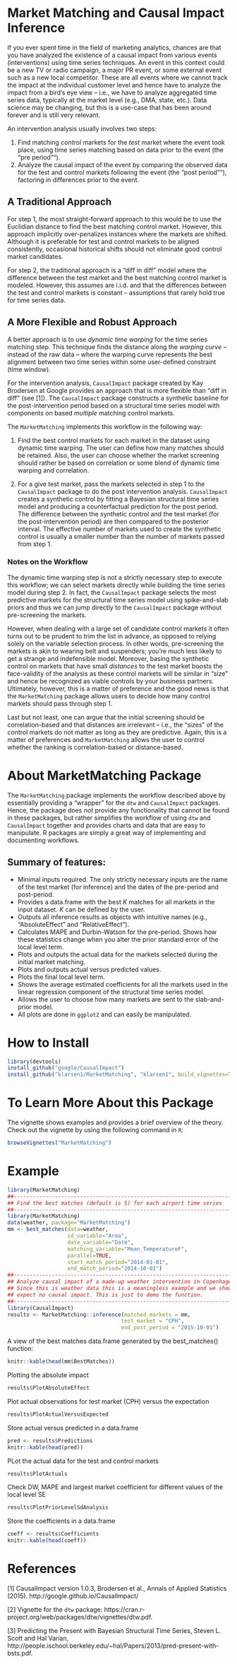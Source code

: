 # Market Matching and Causal Impact Inference
If you ever spent time in the field of marketing analytics, chances are that you have analyzed the existence of a causal impact from various events (interventions) using time series techniques. An event in this context could be a new TV or radio campaign, a major PR event, or some external event such as a new local competitor. These are all events where we cannot track the impact at the individual customer level and hence have to analyze the impact from a bird's eye view – i.e., we have to analyze aggregated time series data, typically at the market level (e.g., DMA, state, etc.). Data science may be changing, but this is a use-case that has been around forever and is still very relevant.

An intervention analysis usually involves two steps:

1. Find matching *control* markets for the *test* market where the event took place, using time series matching based on data prior to the event (the "pre period"").
2. Analyze the causal impact of the event by comparing the observed data for the test and control markets following the event (the "post period""), factoring in differences prior to the event. 

## A Traditional Approach
For step 1, the most straight-forward approach to this would be to use the Euclidian distance to find the best matching control market. However, this approach implicitly over-penalizes instances where the markets are shifted. Although it is preferable for test and control markets to be aligned consistently, occasional historical shifts should not eliminate good control market candidates. 

For step 2, the traditional approach is a "diff in diff" model where the difference between the test market and the best matching control market is modeled. However, this assumes  are i.i.d. and that the differences between the test and control markets is constant – assumptions that rarely hold true for time series data.

## A More Flexible and Robust Approach
A better approach is to use *dynamic time warping* for the time series matching step. This technique finds the distance along the *warping curve* – instead of the raw data – where the warping curve represents the best alignment between two time series within some user-defined constraint (time window). 

For the intervention analysis, `CausalImpact` package created by Kay Brodersen at Google provides an approach that is more flexible than "diff in diff"  (see [1]). The `CausalImpact` package constructs a synthetic baseline for the post-intervention period based on a structural time series model with components on based *multiple* matching control markets. 

The `MarketMatching` implements this workflow in the following way:

1. Find the best control markets for each market in the dataset using dynamic time warping. The user can define how many matches should be retained. Also, the user can choose whether the market screening should rather be based on correlation or some blend of dynamic time warping and correlation.

2. For a give test market, pass the markets selected in step 1 to the `CausalImpact` package to do the post intervention analysis. `CausalImpact` creates a synthetic control by fitting a Bayesian structural time series model and producing a counterfactual prediction for the post period. The difference between the synthetic control and the test market (for the post-intervention period) are then comppared to the posterior interval. The effective number of markets used to create the synthetic control is usually a smaller number than the number of markets passed from step 1.

### Notes on the Workflow
The dynamic time warping step is not a strictly necessary step to execute this workflow; we can select markets directly while building the time series model during step 2. In fact, the `CausalImpact` package selects the most predictive markets for the structural time series model using spike-and-slab priors and thus we can jump directly to the `CausalImpact` package without pre-screening the markets. 

However, when dealing with a large set of candidate control markets it often turns out to be prudent to trim the list in advance, as opposed to relying solely on the variable selection process. In other words, pre-screening the markets is akin to wearing belt and suspenders; you're much less likely to get a strange and indefensible model. Moreover, basing the synthetic control on markets that have small *distances* to the test market boosts the face-validity of the analysis as these control markets will be similar in "size" and hence be recognized as viable controls by your business partners.  Ultimately, however, this is a matter of preference and the good news is that the `MarketMatching` package allows users to decide how many control markets should pass through step 1.

Last but not least, one can argue that the initial screening should be correlation-based and that distances are irrelevant – i.e., the "sizes" of the control markets do not matter as long as they are predictive. Again, this is a matter of preferences and `MarketMatching` allows the user to control whether the ranking is correlation-based or distance-based.   

# About MarketMatching Package

The `MarketMatching` package implements the workflow described above by essentially providing a "wrapper" for the `dtw` and `CausalImpact` packages. Hence, the package does *not* provide any functionality that cannot be found in these packages, but rather simplifies the workflow of using `dtw` and `CausalImpact` together and provides charts and data that are easy to manipulate. R packages are simply a great way of implementing and documenting workflows.

## Summary of features:

* Minimal inputs required. The only strictly necessary inputs are the name of the test market (for inference) and the dates of the pre-period and post-period.
* Provides a data.frame with the best $K$ matches for all markets in the input dataset. $K$ can be defined by the user.
* Outputs all inference results as objects with intuitive names (e.g., "AbsoluteEffect" and "RelativeEffect").
* Calculates MAPE and Durbin-Watson for the pre-period. Shows how these statistics change when you alter the prior standard error of the local level term.
* Plots and outputs the actual data for the markets selected during the initial market matching.
* Plots and outputs actual versus predicted values.
* Plots the final local level term.
* Shows the average estimated coefficients for all the markets used in the linear regression component of the structural time series model.
* Allows the user to choose how many markets are sent to the slab-and-prior model.
* All plots are done in `ggplot2` and can easily be manipulated.

# How to Install
```r
library(devtools)
install_github("google/CausalImpact")
install_github("klarsen1/MarketMatching", "klarsen1", build_vignettes=TRUE)
```

# To Learn More About this Package
The vignette shows examples and provides a brief overview of the theory. Check out the vignette by using the following command in `R`:

```r
browseVignettes("MarketMatching")
```

# Example
```r
library(MarketMatching)
##-----------------------------------------------------------------------
## Find the best matches (default is 5) for each airport time series
##-----------------------------------------------------------------------
library(MarketMatching)
data(weather, package="MarketMatching")
mm <- best_matches(data=weather, 
                   id_variable="Area", 
                   date_variable="Date", 
                   matching_variable="Mean_TemperatureF", 
                   parallel=TRUE,
                   start_match_period="2014-01-01",
                   end_match_period="2014-10-01")
##-----------------------------------------------------------------------
## Analyze causal impact of a made-up weather intervention in Copenhagen
## Since this is weather data this is a meaningless example and we should 
## expect no causal impact. This is just to demo the function.
##-----------------------------------------------------------------------
library(CausalImpact)
results <- MarketMatching::inference(matched_markets = mm, 
                                    test_market = "CPH", 
                                    end_post_period = "2015-10-01")
``` 

A view of the best matches data.frame generated by the best_matches() function:
```r
knitr::kable(head(mm$BestMatches))
```

Plotting the absolute impact
```r
results$PlotAbsoluteEffect
```

Plot actual observations for test market (CPH) versus the expectation
```r
results$PlotActualVersusExpected
```

Store actual versus predicted in a data.frame
```r
pred <- results$Predictions
knitr::kable(head(pred))
```

PLot the actual data for the test and control markets
```r
results$PlotActuals
```

Check DW, MAPE and largest market coefficient for different values of the local level SE
```r
results$PlotPriorLevelSdAnalysis
```

Store the coefficients in a data.frame
```r
coeff <- results$Coefficients
knitr::kable(head(coeff))
```

# References
[1] CausalImpact version 1.0.3, Brodersen et al., Annals of Applied Statistics (2015). http://google.github.io/CausalImpact/

[2] Vignette for the `dtw` package: https://cran.r-project.org/web/packages/dtw/vignettes/dtw.pdf.

[3] Predicting the Present with Bayesian Structural Time Series, Steven L. Scott and Hal Varian, http://people.ischool.berkeley.edu/~hal/Papers/2013/pred-present-with-bsts.pdf.